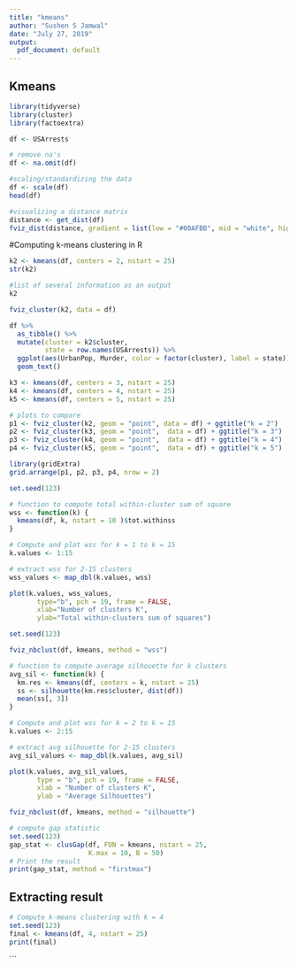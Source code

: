 ---
title: "kmeans"
author: "Sushen S Jamwal"
date: "July 27, 2019"
output:
  pdf_document: default
---

## Kmeans

```{r}

library(tidyverse)
library(cluster) 
library(factoextra)

```

```{r}
df <- USArrests

# remove na's
df <- na.omit(df)

#scaling/standardizing the data
df <- scale(df)
head(df)

#visualizing a distance matrix
distance <- get_dist(df)
fviz_dist(distance, gradient = list(low = "#00AFBB", mid = "white", high = "#FC4E07"))

```
#Computing k-means clustering in R
```{r}

k2 <- kmeans(df, centers = 2, nstart = 25)
str(k2)

#list of several information as an output
k2

fviz_cluster(k2, data = df)

df %>%
  as_tibble() %>%
  mutate(cluster = k2$cluster,
         state = row.names(USArrests)) %>%
  ggplot(aes(UrbanPop, Murder, color = factor(cluster), label = state)) +
  geom_text()

```



```{r}
k3 <- kmeans(df, centers = 3, nstart = 25)
k4 <- kmeans(df, centers = 4, nstart = 25)
k5 <- kmeans(df, centers = 5, nstart = 25)

# plots to compare
p1 <- fviz_cluster(k2, geom = "point", data = df) + ggtitle("k = 2")
p2 <- fviz_cluster(k3, geom = "point",  data = df) + ggtitle("k = 3")
p3 <- fviz_cluster(k4, geom = "point",  data = df) + ggtitle("k = 4")
p4 <- fviz_cluster(k5, geom = "point",  data = df) + ggtitle("k = 5")

library(gridExtra)
grid.arrange(p1, p2, p3, p4, nrow = 2)

```



```{r}
set.seed(123)

# function to compute total within-cluster sum of square 
wss <- function(k) {
  kmeans(df, k, nstart = 10 )$tot.withinss
}

# Compute and plot wss for k = 1 to k = 15
k.values <- 1:15

# extract wss for 2-15 clusters
wss_values <- map_dbl(k.values, wss)

plot(k.values, wss_values,
       type="b", pch = 19, frame = FALSE, 
       xlab="Number of clusters K",
       ylab="Total within-clusters sum of squares")

set.seed(123)

fviz_nbclust(df, kmeans, method = "wss")
```


```{r}
# function to compute average silhouette for k clusters
avg_sil <- function(k) {
  km.res <- kmeans(df, centers = k, nstart = 25)
  ss <- silhouette(km.res$cluster, dist(df))
  mean(ss[, 3])
}

# Compute and plot wss for k = 2 to k = 15
k.values <- 2:15

# extract avg silhouette for 2-15 clusters
avg_sil_values <- map_dbl(k.values, avg_sil)

plot(k.values, avg_sil_values,
       type = "b", pch = 19, frame = FALSE, 
       xlab = "Number of clusters K",
       ylab = "Average Silhouettes")
```

```{r}

fviz_nbclust(df, kmeans, method = "silhouette")

# compute gap statistic
set.seed(123)
gap_stat <- clusGap(df, FUN = kmeans, nstart = 25,
                    K.max = 10, B = 50)
# Print the result
print(gap_stat, method = "firstmax")
```


## Extracting result

```{r}
# Compute k-means clustering with k = 4
set.seed(123)
final <- kmeans(df, 4, nstart = 25)
print(final)

```


```